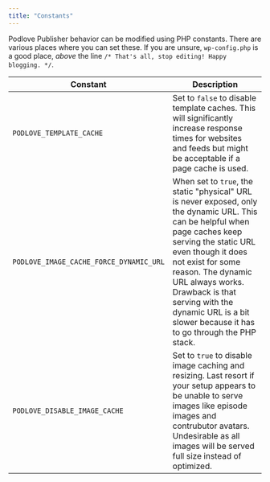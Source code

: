 ```yaml
---
title: "Constants"
---
```


Podlove Publisher behavior can be modified using PHP constants. There are various places where you can set these. If you are unsure, `wp-config.php` is a good place, _above_ the line `/* That's all, stop editing! Happy blogging. */`.

| Constant        | Description           |
| ------------- |-------------|
| `PODLOVE_TEMPLATE_CACHE` | Set to `false` to disable template caches. This will significantly increase response times for websites and feeds but might be acceptable if a page cache is used. |
| `PODLOVE_IMAGE_CACHE_FORCE_DYNAMIC_URL` | When set to `true`, the static "physical" URL is never exposed, only the dynamic URL. This can be  helpful when page caches keep serving the static URL even though it  does not exist for some reason. The dynamic URL always works. Drawback is that serving with the dynamic URL is a bit slower because it has to go through the PHP stack. |
| `PODLOVE_DISABLE_IMAGE_CACHE` | Set to `true` to disable image caching and resizing. Last resort if your setup appears to be unable to serve images like episode images and contrubutor avatars. Undesirable as all images will be served full size instead of optimized. |
